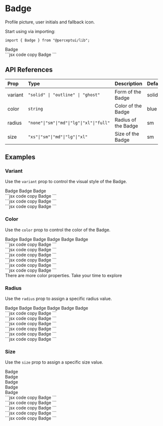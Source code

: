 
<h1 className="text-4xl font-bold mt-5">Badge</h1>
<p className="text-xl">Profile picture, user initials and fallback icon.</p>
<IssueHeader source="badge" />

Start using via importing:

```tsx code copy
import { Badge } from "@perceptui/lib";
```

<div className="flex flex-col my-6">
  <div className="flex gap-2 p-4 bg-blue-500/15 mb-2 rounded-lg">
    <Badge>Badge</Badge>
  </div>
  <div className="block w-full py-0">
    ```jsx code copy
    <Badge>Badge</Badge>
    ```
  </div>
</div>

## API References

| Prop    | Type                                     | Description          | Default |
| :------ | :--------------------------------------- | :------------------- | :------ |
| variant | `"solid" \| "outline" \| "ghost"`        | Form of the Badge   | solid   |
| color   | `string`                                 | Color of the Badge  | blue    |
| radius  | `"none"\|"sm"\|"md"\|"lg"\|"xl"\|"full"` | Radius of the Badge | sm      |
| size    | `"xs"\|"sm"\|"md"\|"lg"\|"xl"`           | Size of the Badge   | sm      |

## Examples

### Variant

Use the `variant` prop to control the visual style of the Badge.

<div className="flex flex-col my-6 px-2">
  <div className="flex gap-2 p-4 bg-blue-500/15 mb-2 rounded-lg">
    <Badge variant="solid">Badge</Badge>
    <Badge variant="outline">Badge</Badge>
    <Badge variant="ghost">Badge</Badge>
  </div>
  <div className="block text-wrap w-full py-1">
    ```jsx code copy
    <Badge variant="solid">Badge</Badge>
    ```
  </div>
  <div className="block text-wrap w-full py-1">
    ```jsx code copy
    <Badge variant="outline">Badge</Badge>
    ```
  </div>
  <div className="block text-wrap w-full py-1">
    ```jsx code copy
    <Badge variant="ghost">Badge</Badge>
    ```
  </div>
</div>

### Color

Use the `color` prop to control the color of the Badge.

<div className="flex flex-col my-6 px-2">
  <div className="flex flex-wrap gap-2 p-4 bg-blue-500/15 mb-2 rounded-lg">
    <Badge color="blue">Badge</Badge>
    <Badge color="emerald">Badge</Badge>
    <Badge color="gray">Badge</Badge>
    <Badge color="rose">Badge</Badge>
    <Badge color="cyan">Badge</Badge>
    <Badge color="yellow">Badge</Badge>
  </div>
  <div className="block text-wrap w-full py-1">
    ```jsx code copy
    <Badge color="blue">Badge</Badge>
    ```
  </div>
  <div className="block text-wrap w-full py-1">
    ```jsx code copy
    <Badge color="emerald">Badge</Badge>
    ```
  </div>
  <div className="block text-wrap w-full py-1">
    ```jsx code copy
    <Badge color="gray">Badge</Badge>
    ```
  </div>
  <div className="block text-wrap w-full py-1">
    ```jsx code copy
    <Badge color="rose">Badge</Badge>
    ```
  </div>
  <div className="block text-wrap w-full py-1">
    ```jsx code copy
    <Badge color="cyan">Badge</Badge>
    ```
  </div>
  <div className="block text-wrap w-full py-1">
    ```jsx code copy
    <Badge color="yellow">Badge</Badge>
    ```
  </div>
</div>

<div className="flex justify-start items-start bg-cyan-500/10 w-full pl-6 p-2 rounded-xl py-4">
  <Info className="inline" /> There are more color properties. Take your time to
  explore
</div>

### Radius

Use the `radius` prop to assign a specific radius value.

<div className="flex flex-col my-6 px-2">
  <div className="flex gap-2 p-4 bg-blue-500/15 mb-2 rounded-lg">
    <Badge radius="none">Badge</Badge>
    <Badge radius="sm">Badge</Badge>
    <Badge radius="md">Badge</Badge>
    <Badge radius="lg">Badge</Badge>
    <Badge radius="xl">Badge</Badge>
    <Badge radius="full">Badge</Badge>
  </div>
  <div className="block text-wrap w-full py-1">
    ```jsx code copy
    <Badge radius="none">Badge</Badge>
    ```
  </div>
  <div className="block text-wrap w-full py-1">
    ```jsx code copy
    <Badge radius="sm">Badge</Badge>
    ```
  </div>
  <div className="block text-wrap w-full py-1">
    ```jsx code copy
    <Badge radius="md">Badge</Badge>
    ```
  </div>
  <div className="block text-wrap w-full py-1">
    ```jsx code copy
    <Badge radius="lg">Badge</Badge>
    ```
  </div>
  <div className="block text-wrap w-full py-1">
    ```jsx code copy
    <Badge radius="xl">Badge</Badge>
    ```
  </div>
  <div className="block text-wrap w-full py-1">
    ```jsx code copy
    <Badge radius="full">Badge</Badge>
    ```
  </div>
</div>

### Size

Use the `size` prop to assign a specific size value.

<div className="flex flex-col my-6 px-2">
  <div className="flex items-end gap-2 p-4 bg-blue-500/15 mb-2 rounded-lg">
  <div><Badge size="xs">Badge</Badge></div>
  <div><Badge size="sm">Badge</Badge></div>
  <div><Badge size="md">Badge</Badge></div>
  <div><Badge size="lg">Badge</Badge></div>
  <div><Badge size="xl">Badge</Badge></div>
  </div>

  <div className="block text-wrap w-full py-1">
    ```jsx code copy
    <Badge size="xs">Badge</Badge>
    ```
  </div>
  <div className="block text-wrap w-full py-1">
    ```jsx code copy
    <Badge size="sm">Badge</Badge>
    ```
  </div>
  <div className="block text-wrap w-full py-1">
    ```jsx code copy
    <Badge size="md">Badge</Badge>
    ```
  </div>
  <div className="block text-wrap w-full py-1">
    ```jsx code copy
    <Badge size="lg">Badge</Badge>
    ```
  </div>
  <div className="block text-wrap w-full py-1">
    ```jsx code copy
    <Badge size="xl">Badge</Badge>
    ```
  </div>
</div>
